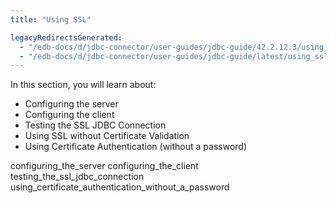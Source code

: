 ```yaml
---
title: "Using SSL"

legacyRedirectsGenerated:
  - "/edb-docs/d/jdbc-connector/user-guides/jdbc-guide/42.2.12.3/using_ssl.html"
  - "/edb-docs/d/jdbc-connector/user-guides/jdbc-guide/latest/using_ssl.html"
---
```


<div id="using_ssl" class="registered_link"></div>

In this section, you will learn about:

-   Configuring the server
-   Configuring the client
-   Testing the SSL JDBC Connection
-   Using SSL without Certificate Validation
-   Using Certificate Authentication (without a password)

<div class="toctree" maxdepth="3">

configuring_the_server configuring_the_client testing_the_ssl_jdbc_connection using_certificate_authentication_without_a_password

</div>

